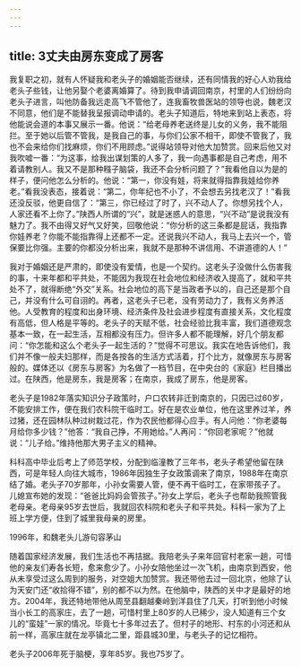 ```yaml
---
---
---
```

title: 3丈夫由房东变成了房客
---




我复职之初，就有人怀疑我和老头子的婚姻能否继续，还有同情我的好心人劝我给老头子些钱，让他另娶个老婆离婚算了。待到我申请调回南京，村里的人们纷纷向老头子进言，叫他防备我远走高飞不管他了，连我畜牧兽医站的领导也说，魏老汉不同意，他们是不能替我呈报调动申请的。老头子知道后，特地来到站上表态，将他能说会道的本事又展示一番。他说：“给老母养老送终是儿女的义务，我不能阻拦。至于她以后管不管我，是我自己的事，与你们公家不相干，即使不管我了，我也不会来给你们找麻烦，你们不用顾虑。”说得站领导对他大加赞赏。回来后他又对我吹嘘一番：“为这事，给我出谋划策的人多了，我一向遇事都是自己考虑，用不着请教别人。我又不是那种糨子脑袋，我还不会分析问题了？”我看他自以为是的样子，便问他怎么分析的。他说：“第一，你没有娃，将来就得指靠我娃给你养老。”看我没表态，接着说：“第二，你年纪也不小了，不会想去另找老汉了！”看我还没反驳，他更自信了：“第三，你已经过了时了，兴不动人了。你想另找个人，人家还看不上你了。”陕西人所谓的“兴”，就是迷惑人的意思，“兴不动”是说我没有魅力了。我不由得又好气又好笑，回敬他说：“你分析的这三条都是屁话，我指靠你娃养老？你能不能指靠得上还都不一定。还说我兴不动人，我马上去兴一个，管保要比你强。主要的你都没分析出来，我就不是那种不讲信用、不讲道德的人！”

我对于婚姻还是严肃的，即使没有爱情，也是一个契约。这老头子没做什么伤害我的事，十来年都和平共处，不能因为我现在社会地位和经济收入提高了，就和平共处不了，就得断绝“外交”关系。社会地位的高下是当政者予以的，自己还是那个自己，并没有什么可自诩的。再者，这老头子已老，没有劳动力了，我有义务养活他。人受教育的程度和出身环境、经济条件及社会进步程度有直接关系，文化程度有高低，但人格是平等的。老头子的天赋不低，社会经验比我丰富，我们道德观念基本一致，在一起生活，互相都没有压力。但许多人都不能理解，好几个朋友都问：“你怎能和这么个老头子一起生活的？”觉得不可思议。我实在地告诉他们，我们并不像一般夫妇那样，而是各按各的生活方式活着，打个比方，就像房东与房客般的。媒体还以《房东与房客》为名做了一档节目，在中央台的《家庭》栏目播出过。在陕西，他是房东，我是房客；在南京，我成了房东，他是房客。

老头子是1982年落实知识分子政策时，户口农转非迁到南京的，只因已过60岁，不能安排工作，便在我们农科院干临时工。好在是农业单位，他在这里养过羊，养过猪，还在园林队种过树栽过花，作为农民他都得心应手。有人问他：“你老婆每月给你多少钱？”他答：“我自己挣，不用她给。”人再问：“你回老家呢？”他就说：“儿子给。”维持他那大男子主义的精神。

科科高中毕业后考上了师范学校，分配到临潼教了三年书，老头子希望他留在陕西，可是年轻人向往大城市，1986年因独生子女政策调来了南京，1988年在南京结了婚。老头子70岁那年，小孙女需要人管，便不再干临时工，在家带孩子了。儿媳宣布她的发现：“爸爸比妈妈会管孩子。”孙女上学后，老头子也帮助我照管我老母亲。老母亲95岁去世后，我就回农科院和老头子和平共处。科科一家为了上班上学方便，住到了城里我母亲的房里。



1996年，和魏老头儿游句容茅山

随着国家经济发展，我们生活也不再拮据。我陪老头子来年回官村老家一趟，可惜他的亲友们寿各长短，愈来愈少了。小孙女陪他坐过一次飞机，由南京到西安，他从未享受过这么周到的服务，对空姐大加赞赏。我还带他去过一回北京，他除了认为天安门还“收拾得不错”，别的都不以为然。在他脑中，陕西的关中才是最好的地方。2004年，我还特地带他从周至县翻越秦岭到洋县住了几天，打听到他小时候当小长工的高家庄，去了一趟，可惜村里上80岁的人已稀少，没人知道有三个女儿的“蛮娃”一家的情况。毕竟七十多年过去了。但村子的地形、村东的小河还和从前一样，高家庄就在龙亭镇北二里，距县城30里，与老头子的记忆相符。

老头子2006年死于脑梗，享年85岁。我也75岁了。